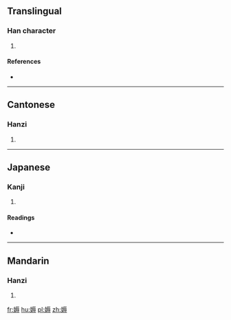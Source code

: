 ==Translingual==

===Han character===
{{Han char|rn=38|rad=女|as=10|sn=13|four=41443|canj=VMVI|ids=⿰女辱}}

# {{defn|Han|sort=女10}}

====References====
* {{Han ref|kx=0268.100|dkj=06578|dj=0535.320|hdz=21071.110|uh=5AB7|ud=23223|bh=DD40|bd=56640}}

----

==Cantonese==

===Hanzi===
{{yue-hanzi|jyut=[[juk6]]|y=yuk6}}

# {{defn|lang=yue|sort=女10}}

----

==Japanese==

===Kanji===
{{ja-kanji|grade=|rs=女10}}

# {{defn|lang=ja|sort=女10}}

====Readings====
* {{ja-readings|on=[[じょく]] (joku), [[にく]] (niku)|kun=[[おこたる]] (okotaru)}}

----

==Mandarin==

===Hanzi===
{{cmn-hanzi|pin=[[rù]] ([[ru4]])|wg=ju<sup>4</sup>}}

# {{defn|lang=cmn|sort=女10}}

[[fr:媷]]
[[hu:媷]]
[[pl:媷]]
[[zh:媷]]